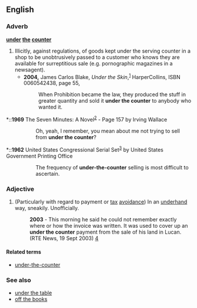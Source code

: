 {{rfv|Counter?  "Misspelling" of [[under the table]], right?}}
==English==

===Adverb===
'''[[under]] [[the]] [[counter]]'''

# Illicitly, against regulations, of goods kept under the serving counter in a shop to be unobtrusively passed to a customer who knows they are available for surreptitious sale (e.g. pornographic magazines in a newsagent).
#*'''2004,''' James Carlos Blake, ''Under the Skin'',<sup>[http://books.google.com/books?id=fDeZe9KuC4gC]</sup> HarperCollins, ISBN 0060542438, page 55,
#*:When Prohibition became the law, they produced the stuff in greater quantity and sold it '''under the counter''' to anybody who wanted it.
*::'''1969''' The Seven Minutes: A Novel<sup>[http://books.google.co.uk/books?id=RUo_AAAAIAAJ&q=%22under+the+counter%22&dq=%22under+the+counter%22]</sup> - Page 157 by Irving Wallace
::: Oh, yeah, I remember, you mean about me not trying to sell from '''under the counter'''?
*::'''1962''' United States Congressional Serial Set<sup>[http://books.google.co.uk/books?id=TJ0uAAAAIAAJ&q=%22under+the+counter+selling%22&dq=%22under+the+counter+selling%22]</sup> by United States Government Printing Office
:::The frequency of '''under-the-counter''' selling is most difficult to ascertain.
===Adjective===
# {{context|UK|Ireland|colloquial}} (Particularly with regard to payment or [[tax]] [[avoidance]]) In an [[underhand]] way, sneakily. Unofficially.
#:'''2003''' - This morning he said he could not remember exactly where or how the invoice was written. It was used to cover up an '''under the counter''' payment from the sale of his land in Lucan. (RTE News, 19 Sept 2003) [http://www.rte.ie/news/2003/0919/planning.html]
====Related terms====
*[[under-the-counter]]

===See also===
*[[under the table]]
*[[off the books]]